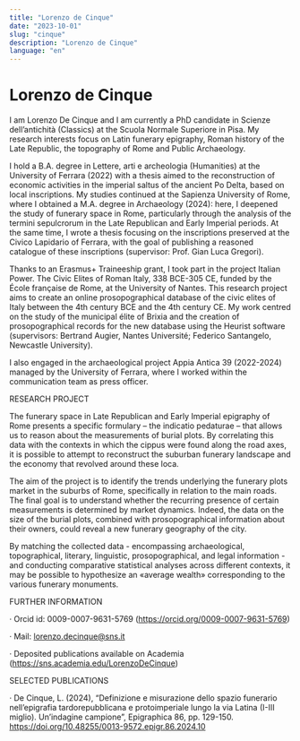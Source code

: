 ```yaml
---
title: "Lorenzo de Cinque"
date: "2023-10-01"
slug: "cinque"
description: "Lorenzo de Cinque"
language: "en"
---
```


# Lorenzo de Cinque

I am Lorenzo De Cinque and I am currently a PhD candidate in Scienze dell’antichità (Classics) at the Scuola Normale Superiore in Pisa. My research interests focus on Latin funerary epigraphy, Roman history of the Late Republic, the topography of Rome and Public Archaeology.

I hold a B.A. degree in Lettere, arti e archeologia (Humanities) at the University of Ferrara (2022) with a thesis aimed to the reconstruction of economic activities in the imperial saltus of the ancient Po Delta, based on local inscriptions. My studies continued at the Sapienza University of Rome, where I obtained a M.A. degree in Archaeology (2024): here, I deepened the study of funerary space in Rome, particularly through the analysis of the termini sepulcrorum in the Late Republican and Early Imperial periods. At the same time, I wrote a thesis focusing on the inscriptions preserved at the Civico Lapidario of Ferrara, with the goal of publishing a reasoned catalogue of these inscriptions (supervisor: Prof. Gian Luca Gregori).

Thanks to an Erasmus+ Traineeship grant, I took part in the project Italian Power. The Civic Elites of Roman Italy, 338 BCE-305 CE, funded by the École française de Rome, at the University of Nantes. This research project aims to create an online prosopographical database of the civic elites of Italy between the 4th century BCE and the 4th century CE. My work centred on the study of the municipal élite of Brixia and the creation of prosopographical records for the new database using the Heurist software (supervisors: Bertrand Augier, Nantes Université; Federico Santangelo, Newcastle University).

I also engaged in the archaeological project Appia Antica 39 (2022-2024) managed by the University of Ferrara, where I worked within the communication team as press officer.

RESEARCH PROJECT

The funerary space in Late Republican and Early Imperial epigraphy of Rome presents a specific formulary – the indicatio pedaturae – that allows us to reason about the measurements of burial plots. By correlating this data with the contexts in which the cippus were found along the road axes, it is possible to attempt to reconstruct the suburban funerary landscape and the economy that revolved around these loca.

The aim of the project is to identify the trends underlying the funerary plots market in the suburbs of Rome, specifically in relation to the main roads. The final goal is to understand whether the recurring presence of certain measurements is determined by market dynamics. Indeed, the data on the size of the burial plots, combined with prosopographical information about their owners, could reveal a new funerary geography of the city.

By matching the collected data - encompassing archaeological, topographical, literary, linguistic, prosopographical, and legal information - and conducting comparative statistical analyses across different contexts, it may be possible to hypothesize an «average wealth» corresponding to the various funerary monuments.

FURTHER INFORMATION

· Orcid id: 0009-0007-9631-5769 (https://orcid.org/0009-0007-9631-5769)

· Mail: lorenzo.decinque@sns.it

· Deposited publications available on Academia (https://sns.academia.edu/LorenzoDeCinque)

SELECTED PUBLICATIONS

· De Cinque, L. (2024), “Definizione e misurazione dello spazio funerario nell’epigrafia tardorepubblicana e protoimperiale lungo la via Latina (I-III miglio). Un’indagine campione”, Epigraphica 86, pp. 129-150. https://doi.org/10.48255/0013-9572.epigr.86.2024.10

